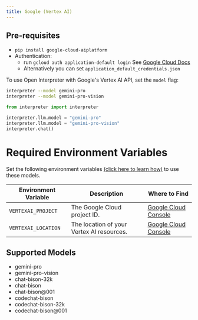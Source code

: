 ---
title: Google (Vertex AI)
---

## Pre-requisites
* `pip install google-cloud-aiplatform`
* Authentication: 
    * run `gcloud auth application-default login` See [Google Cloud Docs](https://cloud.google.com/docs/authentication/external/set-up-adc)
    * Alternatively you can set `application_default_credentials.json`

To use Open Interpreter with Google's Vertex AI API, set the `model` flag:

<CodeGroup>

```bash Terminal
interpreter --model gemini-pro
interpreter --model gemini-pro-vision
```

```python Python
from interpreter import interpreter

interpreter.llm.model = "gemini-pro"
interpreter.llm.model = "gemini-pro-vision"
interpreter.chat()
```

</CodeGroup>

# Required Environment Variables

Set the following environment variables [(click here to learn how)](https://chat.openai.com/share/1062cdd8-62a1-4aa8-8ec9-eca45645971a) to use these models.

Environment Variable  | Description  | Where to Find  |
--------------------- | ------------ | -------------- |
`VERTEXAI_PROJECT`       | The Google Cloud project ID. | [Google Cloud Console](https://console.cloud.google.com/vertex-ai) |
`VERTEXAI_LOCATION`      | The location of your Vertex AI resources. | [Google Cloud Console](https://console.cloud.google.com/vertex-ai) |

## Supported Models

- gemini-pro
- gemini-pro-vision
- chat-bison-32k
- chat-bison
- chat-bison@001
- codechat-bison
- codechat-bison-32k
- codechat-bison@001